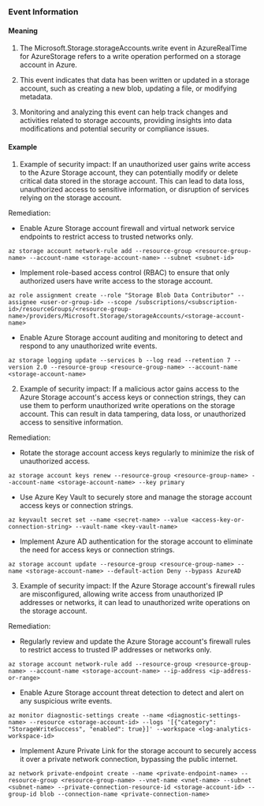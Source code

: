 
### Event Information

#### Meaning

1. The Microsoft.Storage.storageAccounts.write event in AzureRealTime for AzureStorage refers to a write operation performed on a storage account in Azure.

2. This event indicates that data has been written or updated in a storage account, such as creating a new blob, updating a file, or modifying metadata.

3. Monitoring and analyzing this event can help track changes and activities related to storage accounts, providing insights into data modifications and potential security or compliance issues.

#### Example

1. Example of security impact: If an unauthorized user gains write access to the Azure Storage account, they can potentially modify or delete critical data stored in the storage account. This can lead to data loss, unauthorized access to sensitive information, or disruption of services relying on the storage account.

Remediation:
- Enable Azure Storage account firewall and virtual network service endpoints to restrict access to trusted networks only.
```
az storage account network-rule add --resource-group <resource-group-name> --account-name <storage-account-name> --subnet <subnet-id>
```
- Implement role-based access control (RBAC) to ensure that only authorized users have write access to the storage account.
```
az role assignment create --role "Storage Blob Data Contributor" --assignee <user-or-group-id> --scope /subscriptions/<subscription-id>/resourceGroups/<resource-group-name>/providers/Microsoft.Storage/storageAccounts/<storage-account-name>
```
- Enable Azure Storage account auditing and monitoring to detect and respond to any unauthorized write events.
```
az storage logging update --services b --log read --retention 7 --version 2.0 --resource-group <resource-group-name> --account-name <storage-account-name>
```

2. Example of security impact: If a malicious actor gains access to the Azure Storage account's access keys or connection strings, they can use them to perform unauthorized write operations on the storage account. This can result in data tampering, data loss, or unauthorized access to sensitive information.

Remediation:
- Rotate the storage account access keys regularly to minimize the risk of unauthorized access.
```
az storage account keys renew --resource-group <resource-group-name> --account-name <storage-account-name> --key primary
```
- Use Azure Key Vault to securely store and manage the storage account access keys or connection strings.
```
az keyvault secret set --name <secret-name> --value <access-key-or-connection-string> --vault-name <key-vault-name>
```
- Implement Azure AD authentication for the storage account to eliminate the need for access keys or connection strings.
```
az storage account update --resource-group <resource-group-name> --name <storage-account-name> --default-action Deny --bypass AzureAD
```

3. Example of security impact: If the Azure Storage account's firewall rules are misconfigured, allowing write access from unauthorized IP addresses or networks, it can lead to unauthorized write operations on the storage account.

Remediation:
- Regularly review and update the Azure Storage account's firewall rules to restrict access to trusted IP addresses or networks only.
```
az storage account network-rule add --resource-group <resource-group-name> --account-name <storage-account-name> --ip-address <ip-address-or-range>
```
- Enable Azure Storage account threat detection to detect and alert on any suspicious write events.
```
az monitor diagnostic-settings create --name <diagnostic-settings-name> --resource <storage-account-id> --logs '[{"category": "StorageWriteSuccess", "enabled": true}]' --workspace <log-analytics-workspace-id>
```
- Implement Azure Private Link for the storage account to securely access it over a private network connection, bypassing the public internet.
```
az network private-endpoint create --name <private-endpoint-name> --resource-group <resource-group-name> --vnet-name <vnet-name> --subnet <subnet-name> --private-connection-resource-id <storage-account-id> --group-id blob --connection-name <private-connection-name>
```

